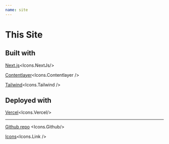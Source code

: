```yaml
---
name: site
---
```


# This Site

## Built with

[Next.js](https://nextjs.org/)<Icons.NextJs/>

[Contentlayer](https://www.contentlayer.dev/)<Icons.Contentlayer />

[Tailwind](https://tailwindcss.com/)<Icons.Tailwind />

## Deployed with

[Vercel](https://vercel.com)<Icons.Vercel/>

---

[Github repo](https://github.com/mattgrunwald/roadtrip-blog) <Icons.Github/>

[Icons](https://reactsvgicons.com/)<Icons.Link />
